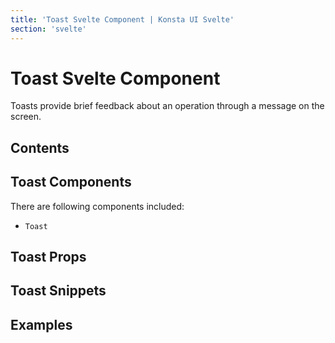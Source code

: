 ```yaml
---
title: 'Toast Svelte Component | Konsta UI Svelte'
section: 'svelte'
---
```



# Toast Svelte Component

Toasts provide brief feedback about an operation through a message on the screen.

## Contents

## Toast Components

There are following components included:

- `Toast`

## Toast Props

<ToastProps />

## Toast Snippets

<ToastSlots />

## Examples

<ToastExample />
